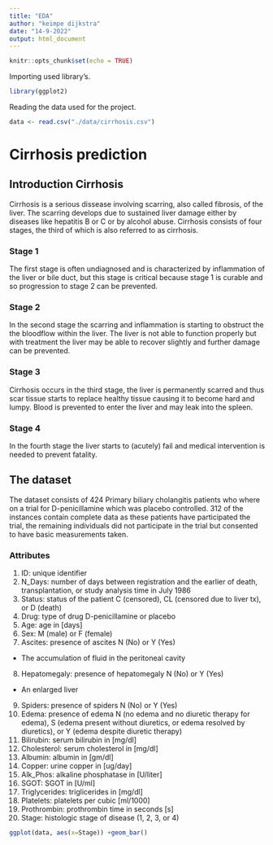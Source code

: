 ```yaml
---
title: "EDA"
author: "keimpe dijkstra"
date: "14-9-2022"
output: html_document
---
```


```r
knitr::opts_chunk$set(echo = TRUE)
```

Importing used library's.
```r
library(ggplot2) 
```

Reading the data used for the project.
```r
data <- read.csv("./data/cirrhosis.csv")
```

# Cirrhosis prediction


## Introduction Cirrhosis

Cirrhosis is a serious dissease involving scarring, also called fibrosis, of the liver. 
The scarring develops due to sustained liver damage either by diseases like hepatitis B or C or by alcohol abuse.
Cirrhosis consists of four stages, the third of which is also referred to as cirrhosis.

### Stage 1
The first stage is often undiagnosed and is characterized by inflammation of the liver or bile duct, but this stage is critical because stage 1 is curable and so progression to stage 2 can be prevented.

### Stage 2
In the second stage the scarring and inflammation is starting to obstruct the the bloodflow within the liver.
The liver is not able to function properly but with treatment the liver may be able to recover slightly and further damage can be prevented.

### Stage 3
Cirrhosis occurs in the third stage, the liver is permanently scarred and thus scar tissue starts to replace healthy tissue causing it to become hard and lumpy. 
Blood is prevented to enter the liver and may leak into the spleen.

### Stage 4
In the fourth stage the liver starts to (acutely) fail and medical intervention is needed to prevent fatality.


## The dataset
The dataset consists of 424 Primary biliary cholangitis patients who where on a trial for D-penicillamine which was placebo controlled. 
312 of the instances contain complete data as these patients have participated the trial, the remaining individuals did not participate in the trial but consented to have basic measurements taken.

### Attributes
1. ID: unique identifier
2. N_Days: number of days between registration and the earlier of death, transplantation, or study analysis time in July 1986
3. Status: status of the patient C (censored), CL (censored due to liver tx), or D (death)
4. Drug: type of drug D-penicillamine or placebo
5. Age: age in [days]
6. Sex: M (male) or F (female)
7. Ascites: presence of ascites N (No) or Y (Yes)
  + The accumulation of fluid in the peritoneal cavity
8. Hepatomegaly: presence of hepatomegaly N (No) or Y (Yes)
  + An enlarged liver
9. Spiders: presence of spiders N (No) or Y (Yes)
10. Edema: presence of edema N (no edema and no diuretic therapy for edema), S (edema present without diuretics, or edema resolved by diuretics), or Y (edema despite diuretic therapy)
11. Bilirubin: serum bilirubin in [mg/dl]
12. Cholesterol: serum cholesterol in [mg/dl]
13. Albumin: albumin in [gm/dl]
14. Copper: urine copper in [ug/day]
15. Alk_Phos: alkaline phosphatase in [U/liter]
16. SGOT: SGOT in [U/ml]
17. Triglycerides: triglicerides in [mg/dl]
18. Platelets: platelets per cubic [ml/1000]
19. Prothrombin: prothrombin time in seconds [s]
20. Stage: histologic stage of disease (1, 2, 3, or 4)




```r
ggplot(data, aes(x=Stage)) +geom_bar()
```